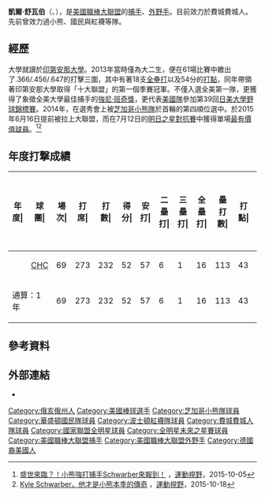 {{Infobox baseball biography
| name        = 凱爾·舒瓦伯 <br /> Kyle Schwarber
| image       = Kyle Schwarber (51123222910) (cropped).jpg
| image_size  = 
| caption     = 
| team        = 費城費城人
| number      = 
| position    = [[捕手|捕手]]/[[外野手|外野手]]
| birth_date  = {{birth date and age|mf=yes|1993|3|5}}
| birth_place = {{USA}}[[俄亥俄州|俄亥俄州]][[中城|中城]]
| bats        = 左
| throws      = 右
| debutleague = 美國職棒大聯盟
| debutdate   = 6月16日
| debutyear   = 2015年
| debutteam   = 芝加哥小熊
| statyear    = 2021年球季
| statleague  = 美國職棒大聯盟
| stat1label  = [[打擊率|打擊率]]
| stat1value  = .237
| stat2label  = [[全壘打|全壘打]]
| stat2value  = 153
| stat3label  = [[打點|打點]]
| stat3value  = 350
| teams =
* [[芝加哥小熊|芝加哥小熊]] ({{mlby|2015}}–{{mlby|2020}})
* [[華盛頓國民|華盛頓國民]] ({{mlby|2021}})
* [[波士頓紅襪|波士頓紅襪]] ({{mlby|2021}})
* [[費城費城人|費城費城人]] ({{mlby|2022}}–)
|highlights=
* [[美國職棒大聯盟全明星賽|全明星賽]]（[[2021年美國職棒大聯盟全明星賽|2021年]]）
* [[世界大賽|世界大賽]]冠軍 ({{wsy|2016}})
}}

'''凱爾·舒瓦伯'''（{{lang-en|Kyle Joseph Schwarber}}、{{bd|1993年|3月5日|catIdx= Báez}}），是[[美國職棒大聯盟|美國職棒大聯盟]]的[[捕手|捕手]]、[[外野手|外野手]]。目前效力於費城費城人。先前曾效力過小熊、國民與紅襪等隊。

==經歷==
大學就讀於[[印第安那大學|印第安那大學]]。2013年當時僅為大二生，便在61場比賽中繳出了.366/.456/.647的打擊三圍，其中有著18支[[全壘打|全壘打]]以及54分的[[打點|打點]]，同年帶領著印第安那大學取得「十大聯盟」的第一個季賽冠軍。不僅入選全美第一隊，更獲得了象徵全美大學最佳捕手的[[強尼·班奇獎|強尼·班奇獎]]，更代表[[美國棒球代表隊|美國隊]]參加第39回[[日美大學野球錦標賽|日美大學野球錦標賽]]。2014年，在選秀會上被[[芝加哥小熊|芝加哥小熊隊]]於首輪的第四順位選中。於2015年6月16日提前被拉上大聯盟，而在7月12日的[[明日之星對抗賽|明日之星對抗賽]]中獲得單場[[最有價值球員|最有價值球員]]。<ref>[https://www.sportsv.net/articles/20514 盛世來臨？！小熊強打捕手Schwarber來報到！] {{Wayback|url=https://www.sportsv.net/articles/20514 |date=20161029235550 }}，[[運動視野|運動視野]]，2015-10-05</ref><ref>[https://www.sportsv.net/articles/21212 Kyle Schwarber，他才是小熊本季的傳奇] {{Wayback|url=https://www.sportsv.net/articles/21212 |date=20161029173944 }}，[[運動視野|運動視野]]，2015-10-18</ref>



== 年度打撃成績 ==
{| class="wikitable" style="text-align:center; font-size:small"
|-bgcolor="#efefef"
!年度|!!球團|!!場次|!!打<br />席|!!打<br />數|!!得分|!!安打|!!二<br />壘<br />打|!!三<br />壘<br />打|!!全<br />壘<br />打|!!壘<br />打<br />數|!!打點|!!盜壘|!!盜<br />壘<br />失<br />敗|!!犧<br />牲<br />打|!!高<br />飛<br />犧<br />牲<br />打|!!保送|!!敬遠|!!觸身|!!三振|!!雙殺|!!打<br />擊<br />率|!!上<br />壘<br />率|!!長<br />打<br />率|!!OPS
|-
|style="text-align: center;"|{{by2|2015}}
|style="text-align: center;"|[[芝加哥小熊|CHC]]
|69||273||232||52||57||6||1||16||113||43||3||3||0||1||36||1||4||77||4||.246||.355||.487||.842
|-
!colspan="2"|通算：1年
|69||273||232||52||57||6||1||16||113||43||3||3||0||1||36||1||4||77||4||.246||.355||.487||.842
|}


==參考資料==
{{Reflist}}


==外部連結==
{{baseballstats|mlb=656941|espn=33712|br=s/schwaky01|fangraphs=16478|cube=kyle-schwarber|brm=schwar001kyl}}
*{{Twitter|kschwarb12|凱爾·舒瓦伯}}

{{2016年芝加哥小熊}}
{{費城費城人隊當前登錄名單}}

{{DEFAULTSORT:Kyle Schwarber}}
[[Category:俄亥俄州人|Category:俄亥俄州人]]
[[Category:美國棒球選手|Category:美國棒球選手]]
[[Category:芝加哥小熊隊球員|Category:芝加哥小熊隊球員]]
[[Category:華盛頓國民隊球員|Category:華盛頓國民隊球員]]
[[Category:波士頓紅襪隊球員|Category:波士頓紅襪隊球員]]
[[Category:費城費城人隊球員|Category:費城費城人隊球員]]
[[Category:國家聯盟全明星球員|Category:國家聯盟全明星球員]]
[[Category:全明星未來之星賽球員|Category:全明星未來之星賽球員]]
[[Category:美國職棒大聯盟捕手|Category:美國職棒大聯盟捕手]]
[[Category:美國職棒大聯盟外野手|Category:美國職棒大聯盟外野手]]
[[Category:德國裔美國人|Category:德國裔美國人]]
